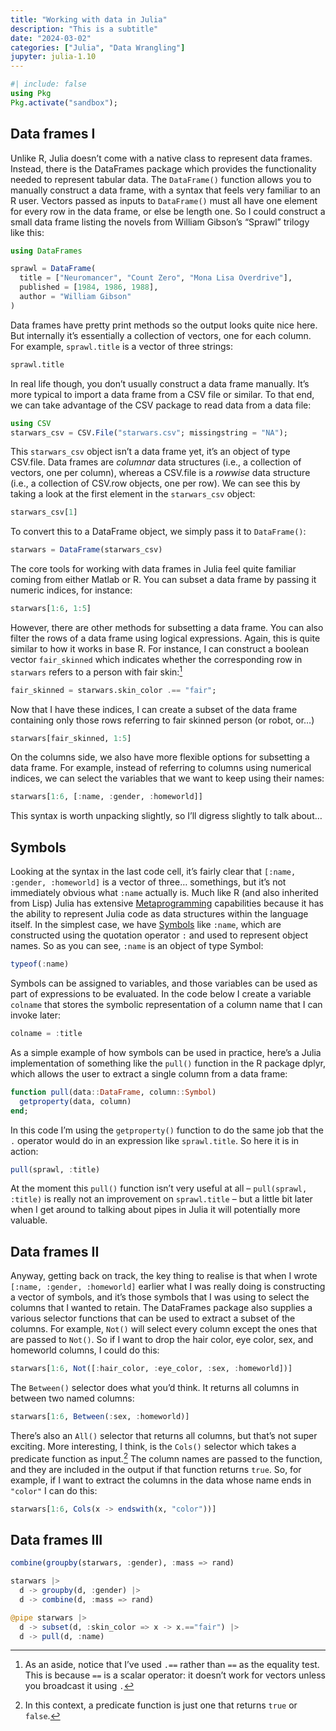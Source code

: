 ```yaml
---
title: "Working with data in Julia"
description: "This is a subtitle"
date: "2024-03-02"
categories: ["Julia", "Data Wrangling"]
jupyter: julia-1.10
--- 
```


```julia
#| include: false
using Pkg
Pkg.activate("sandbox");
```

<!--------------- post begins here ----------------->


## Data frames I

Unlike R, Julia doesn't come with a native class to represent data frames. Instead, there is the DataFrames package which provides the functionality needed to represent tabular data. The `DataFrame()` function allows you to manually construct a data frame, with a syntax that feels very familiar to an R user. Vectors passed as inputs to `DataFrame()` must all have one element for every row in the data frame, or else be length one. So I could construct a small data frame listing the novels from William Gibson's "Sprawl" trilogy like this:

```julia
using DataFrames

sprawl = DataFrame(
  title = ["Neuromancer", "Count Zero", "Mona Lisa Overdrive"],
  published = [1984, 1986, 1988], 
  author = "William Gibson"
)
```

Data frames have pretty print methods so the output looks quite nice here. But internally it's essentially a collection of vectors, one for each column. For example, `sprawl.title` is a vector of three strings:

```julia
sprawl.title
```

In real life though, you don't usually construct a data frame manually. It's more typical to import a data frame from a CSV file or similar. To that end, we can take advantage of the CSV package to read data from a data file:

```julia
using CSV
starwars_csv = CSV.File("starwars.csv"; missingstring = "NA");
```

This `starwars_csv` object isn't a data frame yet, it's an object of type CSV.file. Data frames are *columnar* data structures (i.e., a collection of vectors, one per column), whereas a CSV.file is a *rowwise* data structure (i.e., a collection of CSV.row objects, one per row). We can see this by taking a look at the first element in the `starwars_csv` object:

```julia
starwars_csv[1]
```

To convert this to a DataFrame object, we simply pass it to `DataFrame()`:

```julia
starwars = DataFrame(starwars_csv)
```

The core tools for working with data frames in Julia feel quite familiar coming from either Matlab or R. You can subset a data frame by passing it numeric indices, for instance:

```julia
starwars[1:6, 1:5]
```

However, there are other methods for subsetting a data frame. You can also filter the rows of a data frame using logical expressions. Again, this is quite similar to how it works in base R. For instance, I can construct a boolean vector `fair_skinned` which indicates whether the corresponding row in `starwars` refers to a person with fair skin:^[As an aside, notice that I've used `.==` rather than `==` as the equality test. This is because `==` is a scalar operator: it doesn't work for vectors unless you broadcast it using `.`]

```julia
fair_skinned = starwars.skin_color .== "fair";
```

Now that I have these indices, I can create a subset of the data frame containing only those rows referring to fair skinned person (or robot, or...)

```julia
starwars[fair_skinned, 1:5]
```

On the columns side, we also have more flexible options for subsetting a data frame. For example, instead of referring to columns using numerical indices, we can select the variables that we want to keep using their names:

```julia
starwars[1:6, [:name, :gender, :homeworld]]
```

This syntax is worth unpacking slightly, so I'll digress slightly to talk about...

## Symbols

Looking at the syntax in the last code cell, it's fairly clear that `[:name, :gender, :homeworld]` is a vector of three... somethings, but it's not immediately obvious what `:name` actually is. Much like R (and also inherited from Lisp) Julia has extensive [Metaprogramming](https://docs.julialang.org/en/v1/manual/metaprogramming/) capabilities because it has the ability to represent Julia code as data structures within the language itself. In the simplest case, we have [Symbols](https://docs.julialang.org/en/v1/base/base/#Core.Symbol) like `:name`, which are constructed using the quotation operator `:` and used to represent object names. So as you can see, `:name` is an object of type Symbol:

```julia
typeof(:name)
```

Symbols can be assigned to variables, and those variables can be used as part of expressions to be evaluated. In the code below I create a variable `colname` that stores the symbolic representation of a column name that I can invoke later:

```julia
colname = :title
```

As a simple example of how symbols can be used in practice, here's a Julia implementation of something like the `pull()` function in the R package dplyr, which allows the user to extract a single column from a data frame:

```julia
function pull(data::DataFrame, column::Symbol)
  getproperty(data, column)
end;
```

In this code I'm using the `getproperty()` function to do the same job that the `.` operator would do in an expression like `sprawl.title`. So here it is in action:

```julia
pull(sprawl, :title)
```

At the moment this `pull()` function isn't very useful at all -- `pull(sprawl, :title)` is really not an improvement on `sprawl.title` -- but a little bit later when I get around to talking about pipes in Julia it will potentially more valuable.

## Data frames II

Anyway, getting back on track, the key thing to realise is that when I wrote `[:name, :gender, :homeworld]` earlier what I was really doing is constructing a vector of symbols, and it's those symbols that I was using to select the columns that I wanted to retain. The DataFrames package also supplies a various selector functions that can be used to extract a subset of the columns. For example, `Not()` will select every column except the ones that are passed to `Not()`. So if I want to drop the hair color, eye color, sex, and homeworld columns, I could do this:

```julia
starwars[1:6, Not([:hair_color, :eye_color, :sex, :homeworld])]
```

The `Between()` selector does what you'd think. It returns all columns in between two named columns:

```julia
starwars[1:6, Between(:sex, :homeworld)]
```

There's also an `All()` selector that returns all columns, but that's not super exciting. More interesting, I think, is the `Cols()` selector which takes a predicate function as input.^[In this context, a predicate function is just one that returns `true` or `false`.] The column names are passed to the function, and they are included in the output if that function returns `true`. So, for example, if I want to extract the columns in the data whose name ends in `"color"` I can do this: 

```julia
starwars[1:6, Cols(x -> endswith(x, "color"))]
```


## Data frames III

```julia
combine(groupby(starwars, :gender), :mass => rand) 
```

```julia
starwars |>
  d -> groupby(d, :gender) |>
  d -> combine(d, :mass => rand)
```

```julia
@pipe starwars |>
  d -> subset(d, :skin_color => x -> x.=="fair") |>
  d -> pull(d, :name)
```




